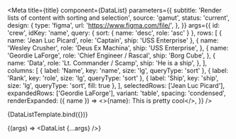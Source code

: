 

<Meta
  title={title}
  component={DataList}
  parameters={{
    subtitle: 'Render lists of content with sorting and selection',
    source: 'gamut',
    status: 'current',
    design: {
      type: 'figma',
      url: 'https://www.figma.com/file/',
    },
  }}
  args={{
    id: 'crew',
    idKey: 'name',
    query: { sort: { name: 'desc', role: 'asc' } },
    rows: [
      { name: 'Jean Luc Picard', role: 'Captain', ship: 'USS Enterprise' },
      {
        name: 'Wesley Crusher',
        role: 'Deus Ex Machina',
        ship: 'USS Enterprise',
      },
      {
        name: 'Geordie LaForge',
        role: 'Chief Engineer / Rascal',
        ship: 'Borg Cube',
      },
      {
        name: 'Data',
        role: 'Lt. Commander / Scamp',
        ship: 'He is a ship',
      },
    ],
    columns: [
      { label: 'Name', key: 'name', size: 'lg', queryType: 'sort' },
      { label: 'Rank', key: 'role', size: 'lg', queryType: 'sort' },
      { label: 'Ship', key: 'ship', size: 'lg', queryType: 'sort', fill: true },
    ],
    selectedRows: ['Jean Luc Picard'],
    expandedRows: ['Geordie LaForge'],
    variant: 'table',
    spacing: 'condensed',
    renderExpanded: ({ name }) => <>{name}: This is pretty cool</>,
  }}
/>

<Canvas>
  <Story name="Kitchen Sink">{DataListTemplate.bind({})}</Story>
</Canvas>

<Story name="DataList">{(args) => <DataList {...args} />}</Story>

<PropsTable story="DataList" />
